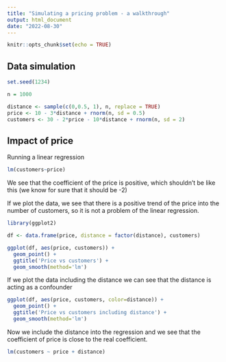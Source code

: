 ```yaml
---
title: "Simulating a pricing problem - a walkthrough"
output: html_document
date: "2022-08-30"
---
```


```r
knitr::opts_chunk$set(echo = TRUE)
```

## Data simulation

```r
set.seed(1234)

n = 1000

distance <- sample(c(0,0.5, 1), n, replace = TRUE)
price <- 10 - 3*distance + rnorm(n, sd = 0.5)
customers <- 30 - 2*price - 10*distance + rnorm(n, sd = 2)
```

## Impact of price

Running a linear regression
```r
lm(customers~price)
```
We see that the coefficient of the price is positive, which shouldn't be like this (we know for sure that it should be -2)

If we plot the data, we see that there is a positive trend of the price into the number of customers, so it is not a problem of the linear regression.
```r
library(ggplot2)

df <- data.frame(price, distance = factor(distance), customers)

ggplot(df, aes(price, customers)) +
  geom_point() +
  ggtitle('Price vs customers') +
  geom_smooth(method='lm')
```

If we plot the data including the distance we can see that the distance is acting as a confounder

```r
ggplot(df, aes(price, customers, color=distance)) +
  geom_point() +
  ggtitle('Price vs customers including distance') +
  geom_smooth(method='lm')
```

Now we include the distance into the regression and we see that the coefficient of price is close to the real coefficient.

```r
lm(customers ~ price + distance)
```

